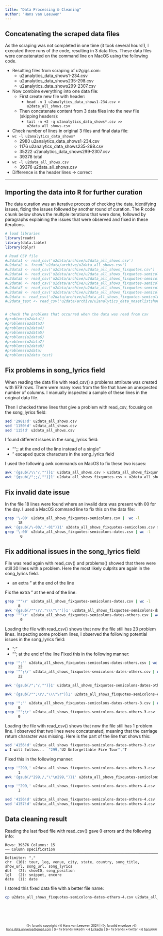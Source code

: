 ```yaml
---
title: "Data Processing & Cleaning"
author: "Hans van Leeuwen"
---
```


## Concatenating the scraped data files

As the scraping was not completed in one time (it took several hours!), I executed three runs of the code, resulting in 3 data files. These data files were concatenated on the command line on MacOS using the following code.

-   Resulting files from scraping of u2gigs.com:
    -   u2analytics_data_shows1-234.csv
    -   u2analytics_data_shows235-298.csv
    -   u2analytics_data_shows299-2307.csv
-   Now combine everything into one data file:
    -   First create new file with header:
        -   `head -n 1 u2analytics_data_shows1-234.csv > u2data_all_shows.csv`
    -   Then concatenate content from 3 data files into the new file (skipping headers):
        -   `tail -n +2 -q u2analytics_data_shows*.csv >> u2data_all_shows.csv`
-   Check number of lines in original 3 files and final data file:
-   `wc -l u2analytics_data_shows*`
    -   2980 u2analytics_data_shows1-234.csv
    -   1176 u2analytics_data_shows235-298.csv
    -   35222 u2analytics_data_shows299-2307.csv
    -   39378 total
-   `wc -l u2data_all_shows.csv`
    -   39376 u2data_all_shows.csv
-   Difference is the header lines -\> correct

------------------------------------------------------------------------

## Importing the data into R for further curation

The data curation was an iterative process of checking the data, identifying issues, fixing the issues followed by another round of curation. The R code chunk below shows the multiple iterations that were done, followed by paragraphs explaining the issues that were observed and fixed in these iterations.

```r

# load libraries
library(readr)
library(data.table)
library(dplyr)

# Read CSV file
#u2data1 <- read_csv('u2data/archive/u2data_all_shows.csv')
#u2data2 <- fread('u2data/archive/u2data_all_shows.csv')
#u2data3 <- read_csv('u2data/archive/u2data_all_shows_fixquotes.csv')
#u2data4 <- read_csv('u2data/archive/u2data_all_shows_fixquotes-semicolons.csv')
#u2data5 <- read_csv('u2data/archive/u2data_all_shows_fixquotes-semicolons-dates.csv')
#u2data6 <- read_csv('u2data/archive/u2data_all_shows_fixquotes-semicolons-dates-others.csv')
#u2data7 <- read_csv('u2data/archive/u2data_all_shows_fixquotes-semicolons-dates-others-2.csv')
#u2data8 <- read_csv('u2data/archive/u2data_all_shows_fixquotes-semicolons-dates-others-3.csv')
#u2data <- read_csv('u2data/archive/u2data_all_shows_fixquotes-semicolons-dates-others-4.csv')
#u2data_test <- read_csv('u2data/archive/u2analytics_data_nosetlistshows.csv')


# check the problems that occurred when the data was read from csv
#problems(u2data1)
#problems(u2data3)
#problems(u2data4)
#problems(u2data5)
#problems(u2data6)
#problems(u2data7)
#problems(u2data8)
#problems(u2data)
#problems(u2data_test)
```

## Fix problems in song_lyrics field

When reading the data file with read_csv() a problems attribute was created with 979 rows. There were many rows from the file that have an unexpected number of columns. I manually inspected a sample of these lines in the original data file.

Then I checked three lines that give a problem with read_csv, focusing on the song_lyrics field:

``` bash
sed '2981!d' u2data_all_shows.csv 
sed '1150!d' u2data_all_shows.csv
sed '115!d' u2data_all_shows.csv
```

I found different issues in the song_lyrics field:

-   "";; at the end of the line instead of a single "
-   " escaped quote characters in the song_lyrics field

I used the following awk commands on MacOS to fix these two issues:

``` bash
awk '{gsub(/\\"/,"")}1' u2data_all_shows.csv > u2data_all_shows_fixquotes.csv
awk '{gsub(/";;/,"")}1' u2data_all_shows_fixquotes.csv > u2data_all_shows_fixquotes-semicolons.csv
```

## Fix invalid date issue

In the file 18 lines were found where an invalid date was present with 00 for the day. I used a MacOS command line to fix this on the data file:

``` bash
grep '\-00' u2data_all_shows_fixquotes-semicolons.csv |  wc -l
      18
awk '{gsub(/\-00/,"-01")}1' u2data_all_shows_fixquotes-semicolons.csv > u2data_all_shows_fixquotes-semicolons-dates.csv
grep '\-00' u2data_all_shows_fixquotes-semicolons-dates.csv | wc -l                                     
       0
```

## Fix additional issues in the song_lyrics field

File was read again with read_csv() and problems() showed that there were still 30 lines with a problem. Here the most likely culprits are again in the song_lyrics field.

-   an extra " at the end of the line

Fix the extra " at the end of the line:

``` bash
grep '""\r' u2data_all_shows_fixquotes-semicolons-dates.csv | wc -l
      8
awk '{gsub(/""\r/,"\\\"\r")}1' u2data_all_shows_fixquotes-semicolons-dates.csv > u2data_all_shows_fixquotes-semicolons-dates-others.csv
grep '""\r' u2data_all_shows_fixquotes-semicolons-dates-others.csv | wc -l
       0
```

Loading the file with read_csv() shows that now the file still has 23 problem lines. Inspecting some problem lines, I observed the following potential issues in the song_lyrics field:

-   ";"
-   ""; at the end of the line Fixed this in the following manner:

``` bash
grep '";"' u2data_all_shows_fixquotes-semicolons-dates-others.csv | wc -l
      22
grep '"";\r' u2data_all_shows_fixquotes-semicolons-dates-others.csv | wc -l
      22
      
awk '{gsub(/";"/,"")}1' u2data_all_shows_fixquotes-semicolons-dates-others.csv > u2data_all_shows_fixquotes-semicolons-dates-others-2.csv

awk '{gsub(/"";\r/,"\\\"\r")}1' u2data_all_shows_fixquotes-semicolons-dates-others-2.csv > u2data_all_shows_fixquotes-semicolons-dates-others-3.csv

grep '";"' u2data_all_shows_fixquotes-semicolons-dates-others-3.csv | wc -l
      0
grep '"";\r' u2data_all_shows_fixquotes-semicolons-dates-others-3.csv | wc -l
      0
```

Loading the file with read_csv() shows that now the file still has 1 problem line. I observed that two lines were concatenated, meaning that the carriage return character was missing. Here is the part of the line that shows this:

``` bash
sed '4156!d' u2data_all_shows_fixquotes-semicolons-dates-others-3.csv
w I will follow...  "299,"U2 Unforgettable Fire Tour","T
```

Fixed this in the following manner:

``` bash
grep '"299,' u2data_all_shows_fixquotes-semicolons-dates-others-3.csv | wc -l
      1
awk '{gsub(/"299,/,"\"\n299,")}1' u2data_all_shows_fixquotes-semicolons-dates-others-3.csv > u2data_all_shows_fixquotes-semicolons-dates-others-4.csv

grep '"299,' u2data_all_shows_fixquotes-semicolons-dates-others-4.csv | wc -l
      1
      
sed '4156!d' u2data_all_shows_fixquotes-semicolons-dates-others-4.csv  
sed '4157!d' u2data_all_shows_fixquotes-semicolons-dates-others-4.csv  
```

## Data cleaning result

Reading the last fixed file with read_csv() gave 0 errors and the following info:

```         
Rows: 39376 Columns: 15
── Column specification ──────────────────────────────────────────────────────────────────────────
Delimiter: ","
chr  (10): tour, leg, venue, city, state, country, song_title, show_url, song_url, song_lyrics
dbl   (2): showID, song_position
lgl   (2): snippet, encore
date  (1): date
```

I stored this fixed data file with a better file name:

``` bash
cp u2data_all_shows_fixquotes-semicolons-dates-others-4.csv u2data_all_shows_clean.csv
```
\
\
\

::: {style="text-align:center; font-size: 10px;"}
{{< fa solid copyright >}} Hans van Leeuwen 2024 \| {{< fa solid envelope >}} [hans.data.universe\@gmail.com](mailto:hans.data.universe@gmail.com) \| {{< fa brands linkedin >}} [LinkedIn](https://www.linkedin.com/in/vanleeuwenhans/) \| {{< fa brands x-twitter >}} [hans444](https://x.com/hans444)
:::